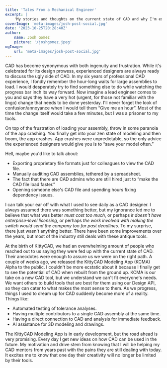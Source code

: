```yaml
---
title: 'Tales From a Mechanical Engineer'
excerpt: |
    'My stories and thoughts on the current state of CAD and why I'm excited for the future.'
coverImage: 'meta-images/josh-post-social.jpg'
date: '2023-10-25T20:28:40Z'
author:
    name: Josh Gomez
    picture: '/joshgomez.jpeg'
ogImage:
    url: 'meta-images/josh-post-social.jpg'
---
```


CAD has become synonymous with both ingenuity and frustration. While it's celebrated for its design prowess, experienced designers are always ready to discuss the ugly side of CAD. In my six years of professional CAD experience, I fondly remember the hour-long waits for large assemblies to load. I would desperately try to find something else to do while watching the progress bar inch its way forward. Now imagine a lead engineer comes to you and says they have a very hot (urgent, for those not familiar with the lingo) change that needs to be done yesterday. I'll never forget the look of confusion/annoyance when I would tell them “Give me an hour”. Most of the time the change itself would take a few minutes, but I was a prisoner to my tools.

On top of the frustration of loading your assembly, throw in some paranoia of the app crashing. You finally get into your zen state of modeling and then boom, the app crashes. App crashes were unpredictable, so the only advice the experienced designers would give you is to “save your model often.”

Hell, maybe you'd like to talk about:

- Exporting proprietary file formats just for colleagues to view the CAD file.
- Manually auditing CAD assemblies, tethered by a spreadsheet.
- The fact that there are CAD admins who are still hired just to “make the CAD file load faster.”
- Opening someone else's CAD file and spending hours fixing dependency issues.

I can talk your ear off with what I used to see daily as a CAD designer. I always assumed there was something better, but my ignorance led me to believe that what was better *must cost too much*, or perhaps *it doesn't have enterprise-level licensing*, or perhaps *the work involved with making the switch would send the company too far past deadlines*. To my surprise, there just wasn't anything better. There have been some improvements over the years, but most of the industry still deals with these antique tools.

At the birth of KittyCAD, we had an overwhelming amount of people who reached out to us saying they were fed up with the current state of CAD. Their anecdotes were enough to assure us we were on the right path.
A couple of weeks ago, we released the KittyCAD Modeling App (KCMA) Alpha to the public. I couldn't be more ecstatic about it because I finally get to see the potential of CAD when rebuilt from the ground up. KCMA is our take on a new CAD tool, but we understand we can't fit everyone's needs. We want others to build tools that are best for them using our Design API, so they can cater to what makes the most sense to them. As we progress, things I used to dream up for CAD suddenly become more of a reality. Things like:
- Automated testing of tolerance analyses.
- Having multiple contributors to a single CAD assembly at the same time.
- Having a direct connection to CAD and analysis for immediate feedback.
- AI assistance for 3D modeling and drawings.

The KittyCAD Modeling App is in early development, but the road ahead is very promising. Every day I get new ideas on how CAD can be used in the future. My motivation and drive stem from knowing that I will be helping my CAD mentors from years past with the pains they are still dealing with today. It excites me to know that one day their creativity will no longer be limited by their tools.
